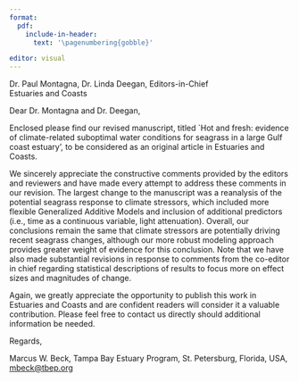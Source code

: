 ```yaml
---
format: 
  pdf:
    include-in-header:
      text: '\pagenumbering{gobble}'

editor: visual
---
```


\today

Dr. Paul Montagna, Dr. Linda Deegan, Editors-in-Chief\
Estuaries and Coasts

\vfill

Dear Dr. Montagna and Dr. Deegan,

\vspace{0.5cm}

Enclosed please find our revised manuscript, titled \`Hot and fresh: evidence of climate-related suboptimal water conditions for seagrass in a large Gulf coast estuary', to be considered as an original article in Estuaries and Coasts.

We sincerely appreciate the constructive comments provided by the editors and reviewers and have made every attempt to address these comments in our revision. The largest change to the manuscript was a reanalysis of the potential seagrass response to climate stressors, which included more flexible Generalized Additive Models and inclusion of additional predictors (i.e., time as a continuous variable, light attenuation).  Overall, our conclusions remain the same that climate stressors are potentially driving recent seagrass changes, although our more robust modeling approach provides greater weight of evidence for this conclusion.  Note that we have also made substantial revisions in response to comments from the co-editor in chief regarding statistical descriptions of results to focus more on effect sizes and magnitudes of change. 

Again, we greatly appreciate the opportunity to publish this work in Estuaries and Coasts and are confident readers will consider it a valuable contribution. Please feel free to contact us directly should additional information be needed.
 
\vspace{0.5cm}

Regards,

Marcus W. Beck, Tampa Bay Estuary Program, St. Petersburg, Florida, USA, [mbeck@tbep.org](mailto:mbeck@tbep.org)

\vfill